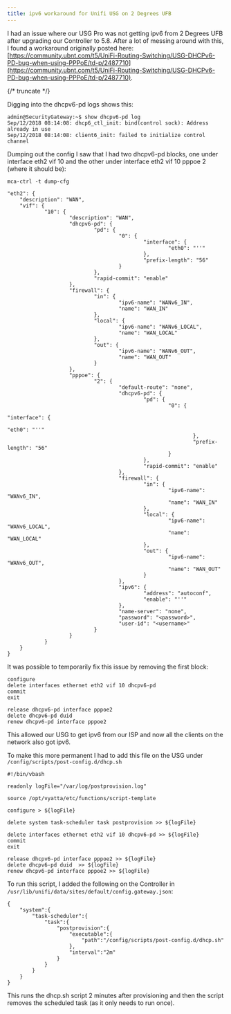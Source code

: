 ```yaml
---
title: ipv6 workaround for Unifi USG on 2 Degrees UFB
---
```

I had an issue where our USG Pro was not getting ipv6 from 2 Degrees UFB after upgrading our Controller to 5.8. After a lot of messing around with this, I found a workaround originally posted here: [https://community.ubnt.com/t5/UniFi-Routing-Switching/USG-DHCPv6-PD-bug-when-using-PPPoE/td-p/2487710](https://community.ubnt.com/t5/UniFi-Routing-Switching/USG-DHCPv6-PD-bug-when-using-PPPoE/td-p/2487710).

{/* truncate */}

Digging into the dhcpv6-pd logs shows this:  

```
admin@SecurityGateway:~$ show dhcpv6-pd log
Sep/12/2018 08:14:08: dhcp6_ctl_init: bind(control sock): Address already in use
Sep/12/2018 08:14:08: client6_init: failed to initialize control channel
```

Dumping out the config I saw that I had two dhcpv6-pd blocks, one under interface eth2 vif 10 and the other under interface eth2 vif 10 pppoe 2 (where it should be):  

```
mca-ctrl -t dump-cfg

"eth2": {
    "description": "WAN",
    "vif": {
            "10": {
                    "description": "WAN",
                    "dhcpv6-pd": {
                            "pd": {
                                    "0": {
                                            "interface": {
                                                    "eth0": "''"
                                            },
                                            "prefix-length": "56"
                                    }
                            },
                            "rapid-commit": "enable"
                    },
                    "firewall": {
                            "in": {
                                    "ipv6-name": "WANv6_IN",
                                    "name": "WAN_IN"
                            },
                            "local": {
                                    "ipv6-name": "WANv6_LOCAL",
                                    "name": "WAN_LOCAL"
                            },
                            "out": {
                                    "ipv6-name": "WANv6_OUT",
                                    "name": "WAN_OUT"
                            }
                    },
                    "pppoe": {
                            "2": {
                                    "default-route": "none",
                                    "dhcpv6-pd": {
                                            "pd": {
                                                    "0": {
                                                            "interface": {
                                                                    "eth0": "''"
                                                            },
                                                            "prefix-length": "56"
                                                    }
                                            },
                                            "rapid-commit": "enable"
                                    },
                                    "firewall": {
                                            "in": {
                                                    "ipv6-name": "WANv6_IN",
                                                    "name": "WAN_IN"
                                            },
                                            "local": {
                                                    "ipv6-name": "WANv6_LOCAL",
                                                    "name": "WAN_LOCAL"
                                            },
                                            "out": {
                                                    "ipv6-name": "WANv6_OUT",
                                                    "name": "WAN_OUT"
                                            }
                                    },
                                    "ipv6": {
                                            "address": "autoconf",
                                            "enable": "''"
                                    },
                                    "name-server": "none",
                                    "password": "<password>",
                                    "user-id": "<username>"
                            }
                    }
            }
    }
}
```

It was possible to temporarily fix this issue by removing the first block:  

```
configure
delete interfaces ethernet eth2 vif 10 dhcpv6-pd
commit
exit

release dhcpv6-pd interface pppoe2
delete dhcpv6-pd duid
renew dhcpv6-pd interface pppoe2
```

This allowed our USG to get ipv6 from our ISP and now all the clients on the network also got ipv6.  

To make this more permanent I had to add this file on the USG under `/config/scripts/post-config.d/dhcp.sh`  

```
#!/bin/vbash

readonly logFile="/var/log/postprovision.log"

source /opt/vyatta/etc/functions/script-template

configure > ${logFile}

delete system task-scheduler task postprovision >> ${logFile}

delete interfaces ethernet eth2 vif 10 dhcpv6-pd >> ${logFile}
commit
exit

release dhcpv6-pd interface pppoe2 >> ${logFile}
delete dhcpv6-pd duid  >> ${logFile}
renew dhcpv6-pd interface pppoe2 >> ${logFile}
```


To run this script, I added the following on the Controller in `/usr/lib/unifi/data/sites/default/config.gateway.json`:  

```
{
    "system":{
        "task-scheduler":{
            "task":{
                "postprovision":{
                    "executable":{
                        "path":"/config/scripts/post-config.d/dhcp.sh"
                    },
                    "interval":"2m"
                }
            }
        }
    }
}
```

This runs the dhcp.sh script 2 minutes after provisioning and then the script removes the scheduled task (as it only needs to run once).   

